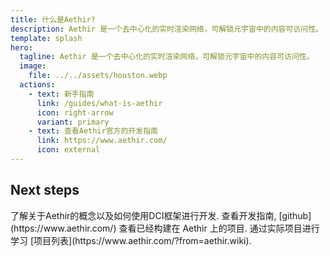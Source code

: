 ```yaml
---
title: 什么是Aethir?
description: Aethir 是一个去中心化的实时渲染网络，可解锁元宇宙中的内容可访问性。
template: splash
hero:
  tagline: Aethir 是一个去中心化的实时渲染网络，可解锁元宇宙中的内容可访问性。
  image:
    file: ../../assets/houston.webp
  actions:
    - text: 新手指南
      link: /guides/what-is-aethir
      icon: right-arrow
      variant: primary
    - text: 查看Aethir官方的开发指南
      link: https://www.aethir.com/
      icon: external
---
```



## Next steps

<CardGrid stagger>
  <Card title='查阅指南' icon='pencil'>
    了解关于Aethir的概念以及如何使用DCI框架进行开发.
  </Card>
  <Card title='查看开发文档' icon='add-document'>
    查看开发指南, [github](https://www.aethir.com/)
  </Card>
  <Card title='查看demo' icon='setting'>
    查看已经构建在 Aethir 上的项目.
  </Card>
  <Card title='进行实战' icon='open-book'>
    通过实际项目进行学习 [项目列表](https://www.aethir.com/?from=aethir.wiki).
  </Card>
</CardGrid>
